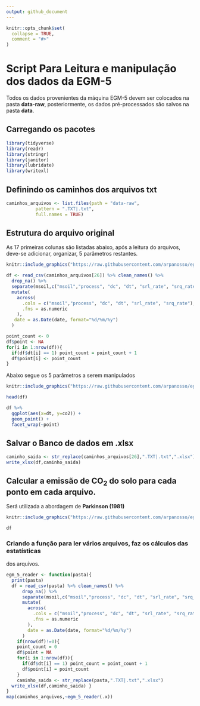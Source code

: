 ```yaml
---
output: github_document
---
```


<!-- README.md is generated from README.Rmd. Please edit that file -->

```r
knitr::opts_chunk$set(
  collapse = TRUE,
  comment = "#>"
)
```

# Script Para Leitura e manipulação dos dados da EGM-5

Todos os dados provenientes da máquina EGM-5 devem ser colocados na pasta **data-raw**, posteriormente, os dados pré-processados são salvos na pasta **data**.

## Carregando os pacotes
```r
library(tidyverse)
library(readr)
library(stringr)
library(janitor)
library(lubridate)
library(writexl)
```

## Definindo os caminhos dos arquivos txt
```r
caminhos_arquivos <- list.files(path = "data-raw",
           pattern = ".TXT|.txt",
           full.names = TRUE)
```

## Estrutura do arquivo original

As $17$ primeiras colunas são listadas abaixo, após a leitura do arquivos, deve-se adicionar, organizar, $5$ parâmetros restantes.

```r
knitr::include_graphics("https://raw.githubusercontent.com/arpanosso/egm-5-data-input/master/img/data_format_1.png")
```

```r
df <- read_csv(caminhos_arquivos[26]) %>% clean_names() %>% 
  drop_na() %>% 
  separate(msoil,c("msoil","process", "dc", "dt", "srl_rate", "srq_rate"),",") %>% 
  mutate(
    across(
      .cols = c("msoil","process", "dc", "dt", "srl_rate", "srq_rate"),
      .fns = as.numeric
    ),
   date = as.Date(date, format="%d/%m/%y")
  ) 

point_count <- 0
df$point <- NA
for(i in 1:nrow(df)){
  if(df$dt[i] == 1) point_count = point_count + 1 
  df$point[i] <- point_count
}


```

Abaixo segue os $5$ parâmetros a serem manipulados

```r
knitr::include_graphics("https://raw.githubusercontent.com/arpanosso/egm-5-data-input/master/img/data_format_2.png")
```
```r
head(df) 
```



```r
df %>% 
  ggplot(aes(x=dt, y=co2)) +
  geom_point() +
  facet_wrap(~point)
```
## Salvar o Banco de dados em .xlsx

```r
caminho_saida <- str_replace(caminhos_arquivos[26],".TXT|.txt",".xlsx")
write_xlsx(df,caminho_saida) 
```




## Calcular a emissão de CO~2~ do solo para cada ponto em cada arquivo.

Será utilizada a abordagem de **Parkinson (1981)**


```r
knitr::include_graphics("https://raw.githubusercontent.com/arpanosso/egm-5-data-input/master/img/data_format_3.png")
```

```r
df


```






### Criando a função para ler vários arquivos, faz os cálculos das estatísticas 
dos arquivos.

```r
egm_5_reader <- function(pasta){
  print(pasta)
  df = read_csv(pasta) %>% clean_names() %>% 
      drop_na() %>% 
      separate(msoil,c("msoil","process", "dc", "dt", "srl_rate", "srq_rate"),",") %>% 
      mutate(
        across(
          .cols = c("msoil","process", "dc", "dt", "srl_rate", "srq_rate"),
          .fns = as.numeric
        ),
        date = as.Date(date, format="%d/%m/%y")
      ) 
    if(nrow(df)!=0){
    point_count = 0
    df$point = NA
    for(i in 1:nrow(df)){
      if(df$dt[i] == 1) point_count = point_count + 1 
      df$point[i] = point_count
    }
    caminho_saida <- str_replace(pasta,".TXT|.txt",".xlsx")
  write_xlsx(df,caminho_saida) }
} 
map(caminhos_arquivos,~egm_5_reader(.x))
```




